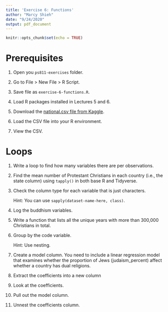 ```yaml
---
title: 'Exercise 6: Functions'
author: "Marcy Shieh"
date: "9/24/2020"
output: pdf_document
---
```


```r
knitr::opts_chunk$set(echo = TRUE)
```

# Prerequisites

1. Open you `ps811-exercises` folder.

2. Go to File > New File > R Script.

3. Save file as `exercise-6-functions.R`.

4. Load R packages installed in Lectures 5 and 6.

5. Download the [national.csv file from Kaggle](https://www.kaggle.com/umichigan/world-religions).

6. Load the CSV file into your R environment.

7. View the CSV.

# Loops

1. Write a loop to find how many variables there are per observations.

2. Find the mean number of Protestant Christians in each country (i.e., the state column) using `tapply()` in both base R and Tidyverse.

3. Check the column type for each variable that is just characters.

    Hint: You can use `sapply(dataset-name-here, class)`.

4. Log the buddhism variables.

5. Write a function that lists all the unique years with more than 300,000 Christians in total.

6. Group by the code variable.

    Hint: Use nesting.

7. Create a model column. You need to include a linear regression model that examines whether the proportion of Jews (judaism_percent) affect whether a country has dual religions.

8. Extract the coefficients into a new column

9. Look at the coefficients.

10. Pull out the model column.

11. Unnest the coefficients column.